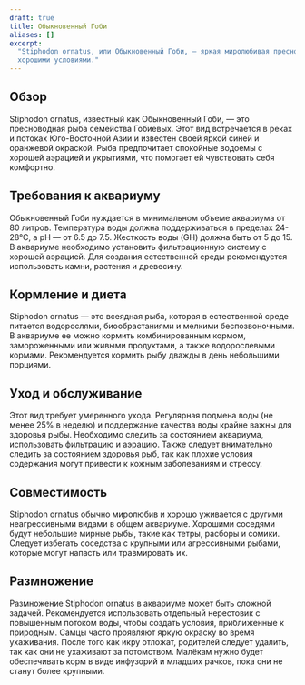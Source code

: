 ```yaml
---
draft: true
title: Обыкновенный Гоби
aliases: []
excerpt:
  "Stiphodon ornatus, или Обыкновенный Гоби, — яркая миролюбивая пресноводная рыба, идеально подходящая для аквариумов с
  хорошими условиями."
---
```


## Обзор

Stiphodon ornatus, известный как Обыкновенный Гоби, — это пресноводная рыба семейства Гобиевых. Этот вид встречается в
реках и потоках Юго-Восточной Азии и известен своей яркой синей и оранжевой окраской. Рыба предпочитает спокойные
водоемы с хорошей аэрацией и укрытиями, что помогает ей чувствовать себя комфортно.

## Требования к аквариуму

Обыкновенный Гоби нуждается в минимальном объеме аквариума от 80 литров. Температура воды должна поддерживаться в
пределах 24-28°C, а pH — от 6.5 до 7.5. Жесткость воды (GH) должна быть от 5 до 15. В аквариуме необходимо установить
фильтрационную систему с хорошей аэрацией. Для создания естественной среды рекомендуется использовать камни, растения и
древесину.

## Кормление и диета

Stiphodon ornatus — это всеядная рыба, которая в естественной среде питается водорослями, биообрастаниями и мелкими
беспозвоночными. В аквариуме ее можно кормить комбинированным кормом, замороженными или живыми продуктами, а также
водорослевыми кормами. Рекомендуется кормить рыбу дважды в день небольшими порциями.

## Уход и обслуживание

Этот вид требует умеренного ухода. Регулярная подмена воды (не менее 25% в неделю) и поддержание качества воды крайне
важны для здоровья рыбы. Необходимо следить за состоянием аквариума, использовать фильтрацию и аэрацию. Также следует
внимательно следить за состоянием здоровья рыб, так как плохие условия содержания могут привести к кожным заболеваниям и
стрессу.

## Совместимость

Stiphodon ornatus обычно миролюбив и хорошо уживается с другими неагрессивными видами в общем аквариуме. Хорошими
соседями будут небольшие мирные рыбы, такие как тетры, расборы и сомики. Следует избегать соседства с крупными или
агрессивными рыбами, которые могут напасть или травмировать их.

## Размножение

Размножение Stiphodon ornatus в аквариуме может быть сложной задачей. Рекомендуется использовать отдельный нерестовик с
повышенным потоком воды, чтобы создать условия, приближенные к природным. Самцы часто проявляют яркую окраску во время
ухаживания. После того как икру отложат, родителей следует удалить, так как они не ухаживают за потомством. Малёкам
нужно будет обеспечивать корм в виде инфузорий и младших рачков, пока они не станут более крупными.
